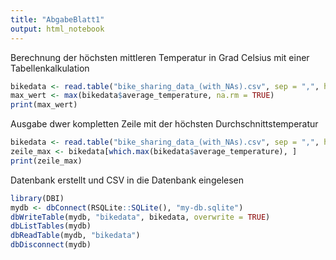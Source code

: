 ```yaml
---
title: "AbgabeBlatt1"
output: html_notebook
---
```

Berechnung der höchsten mittleren Temperatur in Grad Celsius mit einer Tabellenkalkulation
```r
bikedata <- read.table("bike_sharing_data_(with_NAs).csv", sep = ",", header = TRUE) 
max_wert <- max(bikedata$average_temperature, na.rm = TRUE)
print(max_wert)
```
Ausgabe dwer kompletten Zeile mit der höchsten Durchschnittstemperatur
```r
bikedata <- read.table("bike_sharing_data_(with_NAs).csv", sep = ",", header = TRUE)
zeile_max <- bikedata[which.max(bikedata$average_temperature), ]
print(zeile_max)
```
Datenbank erstellt und CSV in die Datenbank eingelesen
```r
library(DBI)
mydb <- dbConnect(RSQLite::SQLite(), "my-db.sqlite")
dbWriteTable(mydb, "bikedata", bikedata, overwrite = TRUE)
dbListTables(mydb)
dbReadTable(mydb, "bikedata")
dbDisconnect(mydb)
```